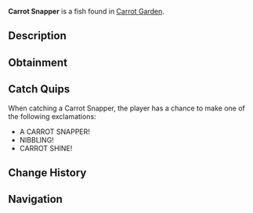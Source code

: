 {{FishInfobox
|image          = Carrot Snapper.png
|rarity         = Mythical
|sea            = Second Sea
|location       = [[Carrot Garden]]
|sublocation    = 
|sources        = Fishing Rod
|radar_location = 
|prog_speed     = -20
|xp             = 12000
|weather        = Foggy
|time           = 
|season         = Spring
|bait           = 
|base_weight    = 12.5
|base_value     = 12000
|weight_range   = 7
|base_chance    = 10
|base_resil     = 12
}}
'''Carrot Snapper''' is a {{Rarity|Mythical}} fish found in [[Carrot Garden]].

== Description ==
{{Description|A calm snapper with covered in dirt and natural green highlights, nibbling gently.|Bestiary Entry}}

== Obtainment ==
{{Description|Found in the vibrant carrot pool!|Bestiary Hint}}
{{Fish Availability|
Lushgrove/Carrot Garden
|top_rods      = 
Frostfire Rod\78023.74\109850.52;
Steady Rod\76572.89\107807.84;
Free Spirit Rod\65025\277291.03;
Magma Rod\64244.51\103546.46;
Krampus's Rod\64244.51\104004.65;
Azure Of Lagoon\51748.41\225369.47;
Astralhook Rod\55382.46\199310.24;
Great Rod of Oscar\59933.07\198783.2;
Carrot Rod\48542.85\190735.05;
Resourceful Rod\36995.07\130036.24;
Blazebringer Rod\44644.78\183713.13;
Trident Rod\41321.2\169555.59;
Verdant Shear Rod\41209.6\173193.11;
Ethereal Prism Rod\27757.78\114645.15;
No-Life Rod\27280.83\116776.99;
Seraphic Rod\27161.09\114150.93;
Rod Of The Exalted One\25777.41\106812.49;
Rod Of The Forgotten Fang\25570.12\107852.22;
Challenger's Rod\25060.8\108482.72;
Rod Of The Depths\24848.75\105964.41;
Volcanic Rod\23911.41\105119.33;
Depthseeker Rod\23817.28\106389.62;
Zeus Rod\23792.24\104595.41;
Avalanche Rod\23542\105330.97
|recommended   = Free Spirit Rod
}}

== Catch Quips ==
When catching a Carrot Snapper, the player has a chance to make one of the following exclamations:
* A CARROT SNAPPER!
* NIBBLING!
* CARROT SHINE!

== Change History ==
{{Change History|{{subst:Current Version}}}}

== Navigation ==
{{Fish Navbox|Carrot Garden}}